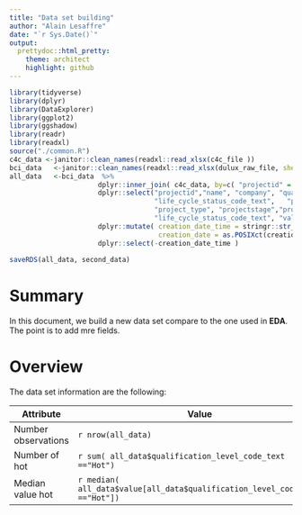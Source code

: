 ```yaml
---
title: "Data set building"
author: "Alain Lesaffre"
date: "`r Sys.Date()`"
output:
  prettydoc::html_pretty:
    theme: architect
    highlight: github
---
```

```r
library(tidyverse)
library(dplyr)
library(DataExplorer)
library(ggplot2)
library(ggshadow)
library(readr)
library(readxl)
source("./common.R")
c4c_data <-janitor::clean_names(readxl::read_xlsx(c4c_file ))
bci_data   <-janitor::clean_names(readxl::read_xlsx(dulux_raw_file, sheet="BCI Lead data" ) )
all_data   <-bci_data  %>%
                      dplyr::inner_join( c4c_data, by=c( "projectid" = "external_id")) %>% 
                      dplyr::select("projectid","name", "company", "qualification_level_code_text", "user_status_code_text" ,"account_life_cycle_status_code_text",
                                    "life_cycle_status_code_text",   "priority_code_text",  "group_code_text", "account_state",
                                    "project_type", "projectstage","project_status" ,"remarks", "origin_type_code_text", "creation_date_time",
                                    "life_cycle_status_code_text", "value") %>%
                      dplyr::mutate( creation_date_time = stringr::str_sub(creation_date_time, 1,19),
                                     creation_date = as.POSIXct(creation_date_time)) %>%
                      dplyr::select(-creation_date_time )
                    
saveRDS(all_data, second_data)
```
# Summary

In this document, we build a new data set compare to the one used in **EDA**. The point is to add mre fields. 

# Overview

The data set information are the following:

|  Attribute           | Value     |
|----------------------|-----------|
| Number observations  | `r nrow(all_data)` | 
| Number of hot        | `r sum( all_data$qualification_level_code_text =="Hot")`|
| Median value hot     | `r median( all_data$value[all_data$qualification_level_code_text =="Hot"])`|



